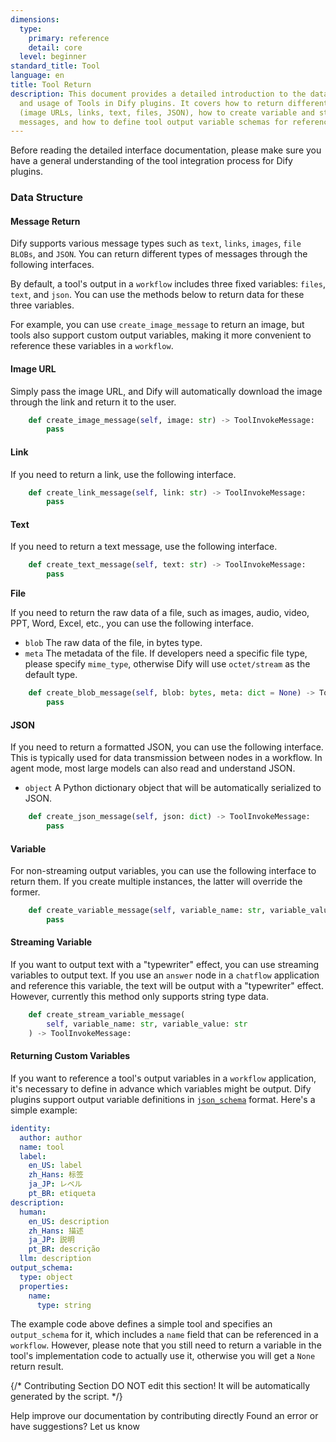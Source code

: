 ```yaml
---
dimensions:
  type:
    primary: reference
    detail: core
  level: beginner
standard_title: Tool
language: en
title: Tool Return
description: This document provides a detailed introduction to the data structure
  and usage of Tools in Dify plugins. It covers how to return different types of messages
  (image URLs, links, text, files, JSON), how to create variable and streaming variable
  messages, and how to define tool output variable schemas for reference in workflows.
---
```


Before reading the detailed interface documentation, please make sure you have a general understanding of the tool integration process for Dify plugins.

### Data Structure

#### Message Return

Dify supports various message types such as `text`, `links`, `images`, `file BLOBs`, and `JSON`. You can return different types of messages through the following interfaces.

By default, a tool's output in a `workflow` includes three fixed variables: `files`, `text`, and `json`. You can use the methods below to return data for these three variables.

For example, you can use `create_image_message` to return an image, but tools also support custom output variables, making it more convenient to reference these variables in a `workflow`.

#### **Image URL**

Simply pass the image URL, and Dify will automatically download the image through the link and return it to the user.

```python
    def create_image_message(self, image: str) -> ToolInvokeMessage:
        pass
```

#### **Link**

If you need to return a link, use the following interface.

```python
    def create_link_message(self, link: str) -> ToolInvokeMessage:
        pass
```

#### **Text**

If you need to return a text message, use the following interface.

```python
    def create_text_message(self, text: str) -> ToolInvokeMessage:
        pass
```

**File**

If you need to return the raw data of a file, such as images, audio, video, PPT, Word, Excel, etc., you can use the following interface.

* `blob` The raw data of the file, in bytes type.
* `meta` The metadata of the file. If developers need a specific file type, please specify `mime_type`, otherwise Dify will use `octet/stream` as the default type.

```python
    def create_blob_message(self, blob: bytes, meta: dict = None) -> ToolInvokeMessage:
        pass
```

#### **JSON**

If you need to return a formatted JSON, you can use the following interface. This is typically used for data transmission between nodes in a workflow. In agent mode, most large models can also read and understand JSON.

* `object` A Python dictionary object that will be automatically serialized to JSON.

```python
    def create_json_message(self, json: dict) -> ToolInvokeMessage:
        pass
```

#### **Variable**

For non-streaming output variables, you can use the following interface to return them. If you create multiple instances, the latter will override the former.

```python
    def create_variable_message(self, variable_name: str, variable_value: Any) -> ToolInvokeMessage:
        pass
```

#### **Streaming Variable**

If you want to output text with a "typewriter" effect, you can use streaming variables to output text. If you use an `answer` node in a `chatflow` application and reference this variable, the text will be output with a "typewriter" effect. However, currently this method only supports string type data.

```python
    def create_stream_variable_message(
        self, variable_name: str, variable_value: str
    ) -> ToolInvokeMessage:
```

#### Returning Custom Variables

If you want to reference a tool's output variables in a `workflow` application, it's necessary to define in advance which variables might be output. Dify plugins support output variable definitions in [`json_schema`](https://json-schema.org/) format. Here's a simple example:

```yaml
identity:
  author: author
  name: tool
  label:
    en_US: label
    zh_Hans: 标签
    ja_JP: レベル
    pt_BR: etiqueta
description:
  human:
    en_US: description
    zh_Hans: 描述
    ja_JP: 説明
    pt_BR: descrição
  llm: description
output_schema:
  type: object
  properties:
    name:
      type: string
```

The example code above defines a simple tool and specifies an `output_schema` for it, which includes a `name` field that can be referenced in a `workflow`. However, please note that you still need to return a variable in the tool's implementation code to actually use it, otherwise you will get a `None` return result.

{/*
Contributing Section
DO NOT edit this section!
It will be automatically generated by the script.
*/}

<CardGroup cols="2">
    <Card
        title="Edit this page"
        icon="pen-to-square"
        href="https://github.com/langgenius/dify-docs-mintlify/edit/main/plugin_dev_en/0411-tool.en.mdx"
    >
        Help improve our documentation by contributing directly
    </Card>
    <Card
        title="Report an issue"
        icon="github"
        href="https://github.com/langgenius/dify-docs-mintlify/issues/new?title=Documentation%20Issue%3A%20tool&body=%23%23%20Issue%20Description%0A%3C%21--%20Please%20briefly%20describe%20the%20issue%20you%20found%20--%3E%0A%0A%23%23%20Page%20Link%0Ahttps%3A%2F%2Fgithub.com%2Flanggenius%2Fdify-docs-mintlify%2Fblob%2Fmain%2Fplugin_dev_en%2F0411-tool.en.mdx%0A%0A%23%23%20Suggested%20Changes%0A%3C%21--%20If%20you%20have%20specific%20suggestions%20for%20changes%2C%20please%20describe%20them%20here%20--%3E%0A%0A%3C%21--%20Thank%20you%20for%20helping%20improve%20our%20documentation%21%20--%3E"
    >
        Found an error or have suggestions? Let us know
    </Card>
</CardGroup>
